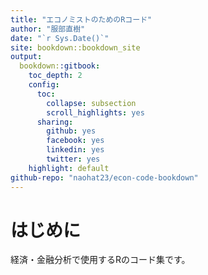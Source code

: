 ```yaml
---
title: "エコノミストのためのRコード"
author: "服部直樹"
date: "`r Sys.Date()`"
site: bookdown::bookdown_site
output: 
  bookdown::gitbook:
    toc_depth: 2
    config:
      toc:
        collapse: subsection
        scroll_highlights: yes
      sharing:
        github: yes
        facebook: yes
        linkedin: yes
        twitter: yes
    highlight: default
github-repo: "naohat23/econ-code-bookdown"
---
```


# はじめに {-}

経済・金融分析で使用するRのコード集です。